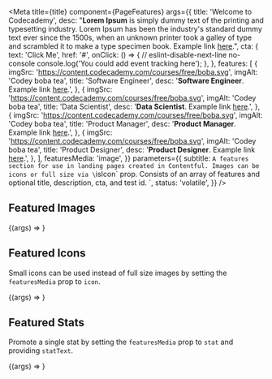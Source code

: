 
<Meta
  title={title}
  component={PageFeatures}
  args={{
    title: 'Welcome to Codecademy',
    desc:
      "**Lorem Ipsum** is simply dummy text of the printing and typesetting industry. Lorem Ipsum has been the industry's standard dummy text ever since the 1500s, when an unknown printer took a galley of type and scrambled it to make a type specimen book. Example link [here](#).",
    cta: {
      text: 'Click Me',
      href: '#',
      onClick: () => {
        // eslint-disable-next-line no-console
        console.log('You could add event tracking here');
      },
    },
    features: [
      {
        imgSrc: 'https://content.codecademy.com/courses/free/boba.svg',
        imgAlt: 'Codey boba tea',
        title: 'Software Engineer',
        desc: '**Software Engineer**. Example link [here](#).',
      },
      {
        imgSrc: 'https://content.codecademy.com/courses/free/boba.svg',
        imgAlt: 'Codey boba tea',
        title: 'Data Scientist',
        desc: '**Data Scientist**. Example link [here](#).',
      },
      {
        imgSrc: 'https://content.codecademy.com/courses/free/boba.svg',
        imgAlt: 'Codey boba tea',
        title: 'Product Manager',
        desc: '**Product Manager**. Example link [here](#).',
      },
      {
        imgSrc: 'https://content.codecademy.com/courses/free/boba.svg',
        imgAlt: 'Codey boba tea',
        title: 'Product Designer',
        desc: '**Product Designer**. Example link [here](#).',
      },
    ],
    featuresMedia: 'image',
  }}
  parameters={{
    subtitle: `A features section for use in landing pages created in Contentful. Images can be icons or full size via \`isIcon\` prop. Consists of an array of features and optional title, description, cta, and test id.
`,
    status: 'volatile',
  }}
/>

## Featured Images

<Canvas>
  <Story name="Featured Images">{(args) => <PageFeatures {...args} />}</Story>
</Canvas>

<Props story="Featured Images" />

## Featured Icons

Small icons can be used instead of full size images by setting the `featuresMedia` prop to `icon`.

<Canvas>
  <Story
    name="Featured Icons"
    args={{
      features: [
        {
          imgSrc: 'https://content.codecademy.com/courses/free/boba.svg',
          imgAlt: 'Codey boba tea',
          title: 'Software Engineer',
          desc: '**Software Engineer**. Example link [here](#).',
        },
        {
          imgSrc: 'https://content.codecademy.com/courses/free/boba.svg',
          imgAlt: 'Codey boba tea',
          title: 'Data Scientist',
          desc: '**Data Scientist**. Example link [here](#).',
        },
        {
          imgSrc: 'https://content.codecademy.com/courses/free/boba.svg',
          imgAlt: 'Codey boba tea',
          title: 'Product Manager',
          desc: '**Product Manager**. Example link [here](#).',
        },
        {
          imgSrc: 'https://content.codecademy.com/courses/free/boba.svg',
          imgAlt: 'Codey boba tea',
          title: 'Product Designer',
          desc: '**Product Designer**. Example link [here](#).',
        },
      ],
      featuresMedia: 'icon',
    }}
  >
    {(args) => <PageFeatures {...args} />}
  </Story>
</Canvas>

## Featured Stats

Promote a single stat by setting the `featuresMedia` prop to `stat` and providing `statText`.

<Canvas>
  <Story
    name="Featured Stats"
    args={{
      cta: null,
      features: [
        {
          statText: '45 mil.',
          title: 'Media Inquiries',
          desc:
            'E-mail us at [press@codecademy.com](#) or [download our press kit](#).',
        },
        {
          statText: '170',
          title: 'Media Inquiries',
          desc:
            'E-mail us at [press@codecademy.com](#) or [download our press kit](#).',
        },
        {
          statText: '200+',
          title: 'Media Inquiries',
          desc:
            'E-mail us at [press@codecademy.com](#) or [download our press kit](#).',
        },
      ],
      featuresMedia: 'stat',
    }}
  >
    {(args) => <PageFeatures {...args} />}
  </Story>
</Canvas>
